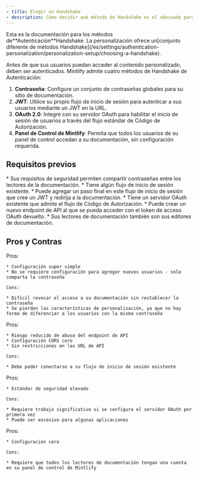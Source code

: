 ```yaml
---
- title: Elegir un Handshake
- description: Cómo decidir qué método de Handshake es el adecuado para su documentación
---
```


<Info>
  Esta es la documentación para los métodos de**Autenticación**Handshake. La personalización ofrece un[conjunto diferente de métodos Handshake](/es/settings/authentication-personalization/personalization-setup/choosing-a-handshake).
</Info>

Antes de que sus usuarios puedan acceder al contenido personalizado, deben ser autenticados. Mintlify admite cuatro métodos de Handshake de Autenticación:

1. **Contraseña**: Configure un conjunto de contraseñas globales para su sitio de documentación.
2. **JWT**: Utilice su propio flujo de inicio de sesión para autenticar a sus usuarios mediante un JWT en la URL.
3. **OAuth 2.0**: Integre con su servidor OAuth para habilitar el inicio de sesión de usuarios a través del flujo estándar de Código de Autorización.
4. **Panel de Control de Mintlify**: Permita que todos los usuarios de su panel de control accedan a su documentación, sin configuración requerida.

## Requisitos previos

<Tabs>
  <Tab title="Contraseña">
    * Sus requisitos de seguridad permiten compartir contraseñas entre los lectores de la documentación.
  </Tab>

  <Tab title="JWT">
    * Tiene algún flujo de inicio de sesión existente.
    * Puede agregar un paso final en este flujo de inicio de sesión que cree un JWT y redirija a la documentación.
  </Tab>

  <Tab title="OAuth 2.0">
    * Tiene un servidor OAuth existente que admite el flujo de Código de Autorización.
    * Puede crear un nuevo endpoint de API al que se pueda acceder con el token de acceso OAuth devuelto.
  </Tab>

  <Tab title="Panel de Control de Mintlify">
    * Sus lectores de documentación también son sus editores de documentación.
  </Tab>
</Tabs>

## Pros y Contras

<Tabs>
  <Tab title="Contraseña">
    Pros:

    * Configuración super simple
    * No se requiere configuración para agregar nuevos usuarios - solo comparta la contraseña

    Cons:

    * Difícil revocar el acceso a su documentación sin restablecer la contraseña
    * Se pierden las características de personalización, ya que no hay forma de diferenciar a los usuarios con la misma contraseña
  </Tab>

  <Tab title="JWT">
    Pros:

    * Riesgo reducido de abuso del endpoint de API
    * Configuración CORS cero
    * Sin restricciones en las URL de API

    Cons:

    * Debe poder conectarse a su flujo de inicio de sesión existente
  </Tab>

  <Tab title="OAuth 2.0">
    Pros:

    * Estándar de seguridad elevado

    Cons:

    * Requiere trabajo significativo si se configura el servidor OAuth por primera vez
    * Puede ser excesivo para algunas aplicaciones
  </Tab>

  <Tab title="Panel de Control de Mintlify">
    Pros:

    * Configuración cero

    Cons:

    * Requiere que todos los lectores de documentación tengan una cuenta en su panel de control de Mintlify
  </Tab>
</Tabs>
